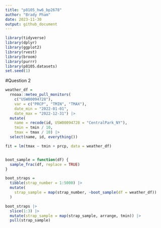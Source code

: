 ```yaml
---
title: "p8105_hw6_bp2678"
author: "Brady Pham"
date: 2023-11-30
output: github_document
---
```

```r
library(tidyverse)
library(dplyr)
library(ggplot2)
library(rvest)
library(broom)
library(purrr)
library(p8105.datasets)
set.seed(1)
```

#Question 2 

```r
weather_df = 
  rnoaa::meteo_pull_monitors(
    c("USW00094728"),
    var = c("PRCP", "TMIN", "TMAX"), 
    date_min = "2022-01-01",
    date_max = "2022-12-31") |>
  mutate(
    name = recode(id, USW00094728 = "CentralPark_NY"),
    tmin = tmin / 10,
    tmax = tmax / 10) |>
  select(name, id, everything())
```

```r
fit = lm(tmax ~ tmin + prcp, data = weather_df)


boot_sample = function(df) {
  sample_frac(df, replace = TRUE)
}

boot_straps = 
  tibble(strap_number = 1:5000) |> 
  mutate(
    strap_sample = map(strap_number, ~boot_sample(df = weather_df))
  )

boot_straps |> 
  slice(1:3) |> 
  mutate(strap_sample = map(strap_sample, arrange, tmin)) |> 
  pull(strap_sample)



```























